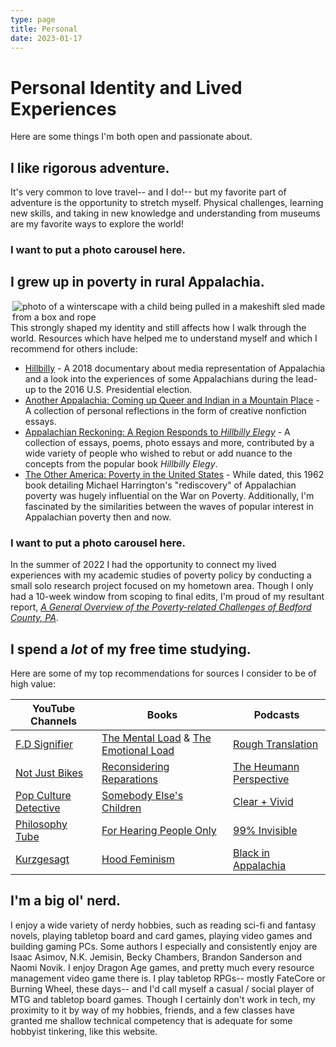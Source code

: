 ```yaml
---
type: page
title: Personal 
date: 2023-01-17
---
```


# Personal Identity and Lived Experiences

Here are some things I'm both open and passionate about.

## I like rigorous adventure.

It's very common to love travel-- and I do!-- but my favorite part of adventure is the opportunity to stretch myself.
Physical challenges, learning new skills, and taking in new knowledge and understanding from museums are my favorite ways to explore the world!

### I want to put a photo carousel here.

## I grew up in poverty in rural Appalachia.
<Image
  src="/images/maddibox.png"
  alt="photo of a winterscape with a child being pulled in a makeshift sled made from a box and rope"
  width={100} height={673}
  align="right"
/>
This strongly shaped my identity and still affects how I walk through the world. Resources which have
helped me to understand myself and which I recommend for others include:
- [Hillbilly](https://www.rogerebert.com/reviews/hillbilly-2018) \- A 2018 documentary about media representation of Appalachia and a look into the
experiences of some Appalachians during the lead-up to the 2016 U.S. Presidential election.
- [Another Appalachia: Coming up Queer and Indian in a Mountain Place](https://wvupressonline.com/another-appalachia) \- A collection of personal
reflections in the form of creative nonfiction essays.
- [Appalachian Reckoning: A Region Responds to _Hillbilly Elegy_](https://wvupressonline.com/node/774) \- A collection of essays, poems, photo
essays and more, contributed by a wide variety of people who wished to rebut or add nuance to the concepts from the popular book _Hillbilly Elegy_. 
- [The Other America: Poverty in the United States]() \- While dated, this 1962 book detailing Michael Harrington's "rediscovery" of Appalachian
poverty was hugely influential on the War on Poverty. Additionally, I'm fascinated by the similarities between the waves of
popular interest in Appalachian poverty then and now.

### I want to put a photo carousel here.

In the summer of 2022 I had the opportunity to connect my lived experiences with my academic studies of poverty policy by conducting a small solo
research project focused on my hometown area. Though I only had a 10-week window from scoping to final edits, I'm proud of my resultant report,
[_A General Overview of the Poverty-related Challenges of Bedford County, PA_](public/files/bedford_report.pdf).

## I spend a _lot_ of my free time studying.

Here are some of my top recommendations for sources I consider to be of high value:

|   **YouTube Channels**   | **Books**                              | **Podcasts**                 |
| ------------------------ | -------------------------------------- |----------------------------- |
| [F.D Signifier](https://www.youtube.com/@FDSignifire)            | [The Mental Load](https://www.goodreads.com/en/book/show/39196352) & [The Emotional Load](https://www.goodreads.com/book/show/43818934-the-emotional-load)   | [Rough Translation](https://www.npr.org/podcasts/510324/rough-translation)            |
| [Not Just Bikes](https://www.youtube.com/@NotJustBikes)           | [Reconsidering Reparations](https://www.goodreads.com/book/show/58733928-reconsidering-reparations)              | [The Heumann Perspective](https://judithheumann.com/heumann-perspective/)      |
| [Pop Culture Detective](https://www.youtube.com/results?search_query=pop+culture+detective)    | [Somebody Else's Children](https://www.goodreads.com/book/show/169967.Somebody_Else_s_Children)               | [Clear + Vivid](https://podcasts.apple.com/us/podcast/clear-vivid-with-alan-alda/id1400082430)                |
| [Philosophy Tube](https://www.youtube.com/@PhilosophyTube)         | [For Hearing People Only](https://www.goodreads.com/book/show/694750.For_Hearing_People_Only)                | [99% Invisible](https://99percentinvisible.org/)                |
| [Kurzgesagt](https://www.youtube.com/@kurzgesagt)               | [Hood Feminism](https://www.goodreads.com/book/show/36687229-hood-feminism)                          | [Black in Appalachia](https://www.blackinappalachia.org/podcast)          |

## I'm a big ol' nerd.

I enjoy a wide variety of nerdy hobbies, such as reading sci-fi and fantasy novels, playing tabletop board and card games, playing video games and building gaming PCs.
Some authors I especially and consistently enjoy are Isaac Asimov, N.K. Jemisin, Becky Chambers, Brandon Sanderson and Naomi Novik. I enjoy Dragon Age games, and pretty much every resource management video game there is.
I play tabletop RPGs-- mostly FateCore or Burning Wheel, these days-- and I'd call myself a casual / social player of MTG and tabletop board games. 
Though I certainly don't work in tech, my proximity to it by way of my hobbies, friends, and a few classes have granted me shallow technical competency that is adequate for some hobbyist tinkering, like this website.

